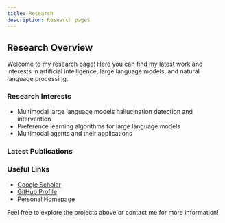 ```yaml
---
title: Research
description: Research pages
---
```


## Research Overview

Welcome to my research page! Here you can find my latest work and interests in artificial intelligence, large language models, and natural language processing.

### Research Interests

- Multimodal large language models hallucination detection and intervention
- Preference learning algorithms for large language models
- Multimodal agents and their applications

### Latest Publications

<LinkCard
  title="Mitigating Object Hallucinations via Sentence-Level Early Intervention"
  href="/research/sentinel"
  description="Shangpin Peng, Senqiao Yang, Li Jiang, Zhuotao Tian"
/>

### Useful Links

- [Google Scholar](https://scholar.google.com/citations?user=mKnBrRAAAAAJ)
- [GitHub Profile](https://github.com/pspdada)
- [Personal Homepage](/)

Feel free to explore the projects above or contact me for more information!